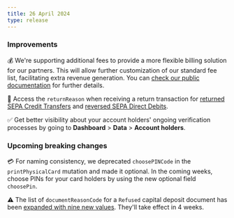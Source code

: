 ```yaml
---
title: 26 April 2024
type: release
---
```



### Improvements

💰 We're supporting additional fees to provide a more flexible billing solution for our partners.
This will allow further customization of our standard fee list, facilitating extra revenue generation. You can [check our public documentation](/topics/accounts/billing/guide-compliant-billing) for further details.

🔁 Access the `returnReason` when receiving a return transaction for [returned SEPA Credit Transfers](/topics/payments/credit-transfers/sepa/#returned) and [reversed SEPA Direct Debits](/topics/payments/direct-debit/#reversed).

✅ Get better visibility about your account holders' ongoing verification processes by going to **Dashboard** > **Data** > **Account holders**.

### Upcoming breaking changes

💳 For naming consistency, we deprecated `choosePINCode` in the `printPhysicalCard` mutation and made it optional.
In the coming weeks, choose PINs for your card holders by using the new optional field `choosePin`.

⚠️ The list of `documentReasonCode` for a `Refused` capital deposit document has been [expanded with nine new values](https://api-reference.swan.io/enums/document-reason-code/).
They'll take effect in 4 weeks.
